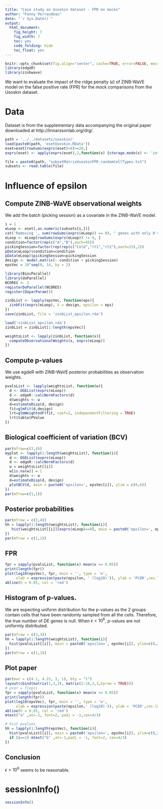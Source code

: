```yaml
---
title: "Case study on Usoskin dataset - FPR on mocks"
author: "Fanny Perraudeau"
date: "`r Sys.Date()`"
output: 
  html_document: 
    fig_height: 7
    fig_width: 7
    toc: yes
    code_folding: hide
    toc_float: yes
---
```


```r
knitr::opts_chunk$set(fig.align="center", cache=TRUE, error=FALSE, message=FALSE, warning=TRUE)
library(edgeR)
library(zinbwave)
```

We want to evaluate the impact of the ridge penalty ($\epsilon$) of ZINB-WaVE model on the false positive rate (FPR) for the mock comparisons from the Usoskin dataset.

# Data

Dataset is from the supplementary data accompanying the original paper downloaded at http://linnarssonlab.org/drg/.

```r
path = '../../datasets/usoskin/'
load(paste0(path, 'esetUsoskin.RData'))
eset=eset[rowSums(exprs(eset)>0)>=20,]
exprs(eset) <- apply(exprs(eset),2,function(x) {storage.mode(x) <- 'integer'; x})

file = paste0(path, "subsetMatrixUsoskinFPR_randomCellTypes.txt")
subsets <- read.table(file)
```

# Influence of epsilon

## Compute ZINB-WaVE observational weights

We add the batch (picking session) as a covariate in the ZINB-WaVE model.

```r
i = 1 
eLoop <- eset[,as.numeric(subsets[i,])]
cat('Removing ', sum(rowSums(exprs(eLoop)) == 0), " genes with only 0's")
eLoop <- eLoop[rowSums(exprs(eLoop)) != 0, ]
condition=factor(rep(c("A","B"),each=45))
pickingSession=factor(rep(rep(c("Cold","rt1","rt2"),each=15),2))
pData(eLoop)$condition=condition
pData(eLoop)$pickingSession=pickingSession
design <- model.matrix(~ condition + pickingSession)
epsVec = 10^seq(0, 14, by = 2)
```

```r
library(BiocParallel)
library(doParallel)
NCORES <- 2
registerDoParallel(NCORES)
register(DoparParam())

zinbList <- lapply(epsVec, function(eps){
  zinbFit(exprs(eLoop), X = design, epsilon = eps)
})
save(zinbList, file = 'zinbList_epsilon.rda')
```

```r
load('zinbList_epsilon.rda')
zinbList = zinbList[1:length(epsVec)]
```

```r
weightsList <- lapply(zinbList, function(x){
  computeObservationalWeights(x, exprs(eLoop))
})
```

## Compute p-values

We use egdeR with ZINB-WaVE posterior probabilities as observation weights.

```r
pvalsList <- lapply(weightsList, function(w){
  d <- DGEList(exprs(eLoop))
  d <- edgeR::calcNormFactors(d)
  d$weights <- w
  d=estimateDisp(d, design)
  fit=glmFit(d,design)
  lrt=glmWeightedF(fit, coef=2, independentFiltering = TRUE)
  lrt$table$PValue
})
```

## Biological coefficient of variation (BCV)
```r
par(mfrow=c(3,4))
myplot <- lapply(1:length(weightsList), function(i){
  d <- DGEList(exprs(eLoop))
  d <- edgeR::calcNormFactors(d)
  w = weightsList[[i]]
  w[is.na(w)] = 1
  d$weights <- w
  d=estimateDisp(d, design)
  plotBCV(d, main = paste0('epsilon=', epsVec[i]), ylim = c(0,6))
})
par(mfrow=c(1,1))
```

## Posterior probabilities
```r
par(mfrow = c(3,4))
hh = lapply(1:length(weightsList), function(i){
   hist(weightsList[[i]][exprs(eLoop)==0], main = paste0('epsilon=', epsVec[i]), ylim = c(0,5e5))
})
par(mfrow = c(1,1))
```

## FPR
```r
fpr = sapply(pvalsList, function(x) mean(x <= 0.05))
print(length(fpr))
plot(log10(epsVec), fpr, main = '', type = 'o', 
     xlab = expression(paste(epsilon, ' (log10)')), ylab = 'PCER',cex.lab = 1.5,cex.axis= 1.5)
abline(h = 0.05, col = 'red')
```

## Histogram of p-values.

We are expecting uniform distribution for the p-values as the 2 groups contain cells that have been randomly sampled from all the cells. Therefore, the true number of DE genes is null. When $\epsilon < 10^6$, p-values are not uniformly distributed.

```r
par(mfrow = c(3,3))
hh = lapply(1:length(weightsList), function(i){
  hist(pvalsList[[i]], main = paste0('epsilon=', epsVec[i]), ylim=c(0,2000),cex.lab = 1.5,cex.axis= 1.5,cex.main=2, xlab='p-values')
})
par(mfrow = c(1,1))
```

## Plot paper

```r
par(mar = c(4.1, 4.25, 3, 1), bty = "l")
layout(cbind(matrix(1,3,3), matrix(2:10,3,3,byrow = TRUE)))
# pcer = f(eps)
fpr = sapply(pvalsList, function(x) mean(x <= 0.05))
print(length(fpr))
plot(log10(epsVec), fpr, main = '', type = 'o',
     xlab = expression(paste(epsilon,' (log10)')), ylab = 'PCER',cex.lab = 1.5,cex.axis= 1.5,cex.main=1.5)
abline(h = 0.05, col = 'red')
mtext("a" ,at=-2, font=2, padj = -1,cex=4/3)

# hist pvalues
hh = lapply(1:length(epsVec), function(i){
  hist(pvalsList[[i]], main = paste0('epsilon=', epsVec[i]), ylim=c(0,2000),cex.lab = 1.5,cex.axis= 1.5,cex.main=1.5, xlab = 'p-values')
  if (i==1) mtext("b" ,at=-1,padj = -1, font=2, cex=4/3)
})
```


## Conclusion

$\epsilon>10^6$ seems to be reasonable.

# sessionInfo()
```r
sessionInfo()
```

